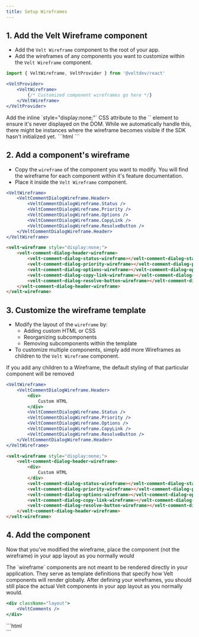 ```yaml
---
title: Setup Wireframes
---
```


## 1. Add the Velt Wireframe component

- Add the `Velt Wireframe` component to the root of your app.
- Add the wireframes of any components you want to customize within the `Velt Wireframe` component.

<Tabs>

<Tab title="React / Next.js">

```jsx
import { VeltWireframe, VeltProvider } from '@veltdev/react'
```

```jsx
<VeltProvider>
    <VeltWireframe>
        {/* Customized component wireframes go here */}
    </VeltWireframe>
</VeltProvider>
```
</Tab>

<Tab title="Other Frameworks">
<Note>
  Add the inline `style="display:none;"` CSS attribute to the `<velt-wireframe>` element to ensure it's never displayed on the DOM. While we automatically handle this, there might be instances where the wireframe becomes visible if the SDK hasn't initialized yet.
</Note>
```html
<velt-wireframe style="display:none;">
    <!-- Customized component wireframes go here -->
</velt-wireframe>
```

</Tab>

</Tabs>

## 2. Add a component's wireframe

- Copy the `wireframe` of the component you want to modify. You will find the wireframe for each component within it's feature documentation.
- Place it inside the `Velt Wireframe` component.

<Tabs>

<Tab title="React / Next.js">

```jsx
<VeltWireframe>
    <VeltCommentDialogWireframe.Header>
        <VeltCommentDialogWireframe.Status />
        <VeltCommentDialogWireframe.Priority />
        <VeltCommentDialogWireframe.Options />
        <VeltCommentDialogWireframe.CopyLink />
        <VeltCommentDialogWireframe.ResolveButton />
    </VeltCommentDialogWireframe.Header>
</VeltWireframe>
```

</Tab>

<Tab title="Other Frameworks">

```html
<velt-wireframe style="display:none;">
    <velt-comment-dialog-header-wireframe>
        <velt-comment-dialog-status-wireframe></velt-comment-dialog-status-wireframe>
        <velt-comment-dialog-priority-wireframe></velt-comment-dialog-priority-wireframe>
        <velt-comment-dialog-options-wireframe></velt-comment-dialog-options-wireframe>
        <velt-comment-dialog-copy-link-wireframe></velt-comment-dialog-copy-link-wireframe>
        <velt-comment-dialog-resolve-button-wireframe></velt-comment-dialog-resolve-button-wireframe>
    </velt-comment-dialog-header-wireframe>
</velt-wireframe>
```
</Tab>

</Tabs>


## 3. Customize the wireframe template

- Modify the layout of the `wireframe` by:
  - Adding custom HTML or CSS
  - Reorganizing subcomponents
  - Removing subcomponents within the template
- To customize multiple components, simply add more Wireframes as children to the `Velt Wireframe` component.

<Warning>If you add any children to a Wireframe, the default styling of that particular component will be removed</Warning>

<Tabs>

<Tab title="React / Next.js">

```jsx
<VeltWireframe>
    <VeltCommentDialogWireframe.Header>
        <div>
            Custom HTML
        </div>
        <VeltCommentDialogWireframe.Status />
        <VeltCommentDialogWireframe.Priority />
        <VeltCommentDialogWireframe.Options />
        <VeltCommentDialogWireframe.CopyLink />
        <VeltCommentDialogWireframe.ResolveButton />
    </VeltCommentDialogWireframe.Header>
</VeltWireframe>
```
</Tab>

<Tab title="Other Frameworks">

```html
<velt-wireframe style="display:none;">
    <velt-comment-dialog-header-wireframe>
        <div>
            Custom HTML
        </div>
        <velt-comment-dialog-status-wireframe></velt-comment-dialog-status-wireframe>
        <velt-comment-dialog-priority-wireframe></velt-comment-dialog-priority-wireframe>
        <velt-comment-dialog-options-wireframe></velt-comment-dialog-options-wireframe>
        <velt-comment-dialog-copy-link-wireframe></velt-comment-dialog-copy-link-wireframe>
        <velt-comment-dialog-resolve-button-wireframe></velt-comment-dialog-resolve-button-wireframe>
    </velt-comment-dialog-header-wireframe>
</velt-wireframe>
```
</Tab>

</Tabs>

## 4. Add the component

Now that you've modified the wireframe, place the component (not the wireframe) in your app layout as you normally would

<Warning>
  The `wireframe` components are not meant to be rendered directly in your application. They serve as template definitions that specify how Velt components will render globally. After defining your wireframes, you should still place the actual Velt components in your app layout as you normally would.
</Warning>

<Tabs>

<Tab title="React / Next.js">

```jsx
<div className="layout">
    <VeltComments />
</div>
```

</Tab>

<Tab title="Other Frameworks">
```html
<div class="layout">
    <velt-comments></velt-comments>
</div>
```
</Tab>

</Tabs>
